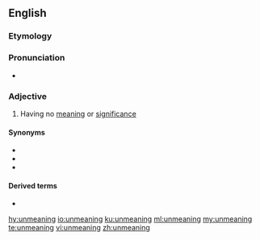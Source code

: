 ==English==

===Etymology===
{{prefix|un|meaning|lang=en}}

===Pronunciation===
* {{IPA|ʌnˈmiːnɪŋ|lang=en}}

===Adjective===
{{en-adj}}

# {{label|en|dated}} Having no [[meaning]] or [[significance]]

====Synonyms====
* {{l|en|meaningless}}
* {{l|en|insignificant}}
* {{l|en|unmeaningful}}

====Derived terms====
* {{l|en|unmeaningness}}

[[hy:unmeaning]]
[[io:unmeaning]]
[[ku:unmeaning]]
[[ml:unmeaning]]
[[my:unmeaning]]
[[te:unmeaning]]
[[vi:unmeaning]]
[[zh:unmeaning]]